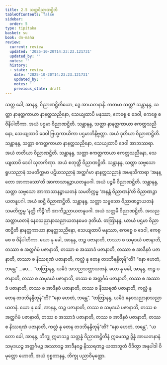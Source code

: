 ```yaml
---
title: 2.5 သတ္တဝိညာဏဋ္ဌိတိ
tableOfContents: false
sidebar:
  order: 5
type: tipitaka
basket: su
book: dn-maha
review:
  current: review
  updated: '2025-10-20T14:23:23.121731'
  updated_by: ''
  notes: ''
  history:
  - state: review
    date: '2025-10-20T14:23:23.121731'
    updated_by: ''
    notes: ''
    previous_state: draft
---
```



<DynamicBreadcrumb />


<ReviewStatus review={frontmatter.review} showDetails={true} />

<HypothesisAnnotation frontmatter={frontmatter} />

<Division number="127" book="dn-maha" e="ch" v="7" p="58">

<Paragraph number="236" book="dn-maha">
သတ္တ ခေါ, အာနန္ဒ, ဝိညာဏဋ္ဌိတိယော, ဒွေ အာယတနာနိ. ကတမာ သတ္တ? သန္တာနန္ဒ, သတ္တာ နာနတ္တကာယာ နာနတ္တသညိနော, သေယျထာပိ မနုဿာ, ဧကစ္စေ စ ဒေဝါ, ဧကစ္စေ စ ဝိနိပါတိကာ. အယံ ပဌမာ ဝိညာဏဋ္ဌိတိ. သန္တာနန္ဒ, သတ္တာ နာနတ္တကာယာ ဧကတ္တသညိနော, သေယျထာပိ ဒေဝါ ဗြဟ္မကာယိကာ ပဌမာဘိနိဗ္ဗတ္တာ. အယံ ဒုတိယာ ဝိညာဏဋ္ဌိတိ. သန္တာနန္ဒ, သတ္တာ ဧကတ္တကာယာ နာနတ္တသညိနော, သေယျထာပိ ဒေဝါ အာဘဿရာ. အယံ တတိယာ ဝိညာဏဋ္ဌိတိ. သန္တာနန္ဒ, သတ္တာ ဧကတ္တကာယာ ဧကတ္တသညိနော, သေယျထာပိ ဒေဝါ သုဘကိဏှာ. အယံ စတုတ္ထီ ဝိညာဏဋ္ဌိတိ. သန္တာနန္ဒ, သတ္တာ သဗ္ဗသော ရူပသညာနံ သမတိက္ကမာ ပဋိဃသညာနံ အတ္ထင်္ဂမာ နာနတ္တသညာနံ အမနသိကာရာ ‘အနန္တော အာကာသော’တိ အာကာသာနဉ္စာယတနူပဂါ. အယံ ပဉ္စမီ ဝိညာဏဋ္ဌိတိ. သန္တာနန္ဒ, သတ္တာ သဗ္ဗသော အာကာသာနဉ္စာယတနံ သမတိက္ကမ္မ ‘အနန္တံ ဝိညာဏန်’တိ ဝိညာဏဉ္စာယတနူပဂါ. အယံ ဆဋ္ဌီ ဝိညာဏဋ္ဌိတိ. သန္တာနန္ဒ, သတ္တာ သဗ္ဗသော ဝိညာဏဉ္စာယတနံ သမတိက္ကမ္မ ‘နတ္ထိ ကိဉ္စီ’တိ အာကိဉ္စညာယတနူပဂါ. အယံ သတ္တမီ ဝိညာဏဋ္ဌိတိ. အသညသတ္တာယတနံ နေဝသညာနာသညာယတနမေဝ ဒုတိယံ.
</Paragraph>

</Division>
<Division number="128" book="dn-maha" e="ch" v="7" p="59">

<Paragraph number="237" book="dn-maha">
တတြာနန္ဒ, ယာယံ ပဌမာ ဝိညာဏဋ္ဌိတိ နာနတ္တကာယာ နာနတ္တသညိနော, သေယျထာပိ မနုဿာ, ဧကစ္စေ စ ဒေဝါ, ဧကစ္စေ စ ဝိနိပါတိကာ. ယော နု ခေါ, အာနန္ဒ, တဉ္စ ပဇာနာတိ, တဿာ စ သမုဒယံ ပဇာနာတိ, တဿာ စ အတ္ထင်္ဂမံ ပဇာနာတိ, တဿာ စ အဿာဒံ ပဇာနာတိ, တဿာ စ အာဒီနဝံ ပဇာနာတိ, တဿာ စ နိဿရဏံ ပဇာနာတိ, ကလ္လံ နု တေန တဒဘိနန္ဒိတုန်”တိ? “နော ဟေတံ, ဘန္တေ” …ပေ…  “တတြာနန္ဒ, ယမိဒံ အသညသတ္တာယတနံ. ယော နု ခေါ, အာနန္ဒ, တဉ္စ ပဇာနာတိ, တဿ စ သမုဒယံ ပဇာနာတိ, တဿ စ အတ္ထင်္ဂမံ ပဇာနာတိ, တဿ စ အဿာဒံ ပဇာနာတိ, တဿ စ အာဒီနဝံ ပဇာနာတိ, တဿ စ နိဿရဏံ ပဇာနာတိ, ကလ္လံ နု တေန တဒဘိနန္ဒိတုန်”တိ? “နော ဟေတံ, ဘန္တေ”. “တတြာနန္ဒ, ယမိဒံ နေဝသညာနာသညာယတနံ. ယော နု ခေါ, အာနန္ဒ, တဉ္စ ပဇာနာတိ, တဿ စ သမုဒယံ ပဇာနာတိ, တဿ စ အတ္ထင်္ဂမံ ပဇာနာတိ, တဿ စ အဿာဒံ ပဇာနာတိ, တဿ စ အာဒီနဝံ ပဇာနာတိ, တဿ စ နိဿရဏံ ပဇာနာတိ, ကလ္လံ နု တေန တဒဘိနန္ဒိတုန်”တိ? “နော ဟေတံ, ဘန္တေ”. “ယတော ခေါ, အာနန္ဒ, ဘိက္ခု ဣမာသဉ္စ သတ္တန္နံ ဝိညာဏဋ္ဌိတီနံ ဣမေသဉ္စ ဒွိန္နံ အာယတနာနံ သမုဒယဉ္စ အတ္ထင်္ဂမဉ္စ အဿာဒဉ္စ အာဒီနဝဉ္စ နိဿရဏဉ္စ ယထာဘူတံ ဝိဒိတွာ အနုပါဒါ ဝိမုတ္တော ဟောတိ, အယံ ဝုစ္စတာနန္ဒ, ဘိက္ခု ပညာဝိမုတ္တော.
</Paragraph>
</Division>